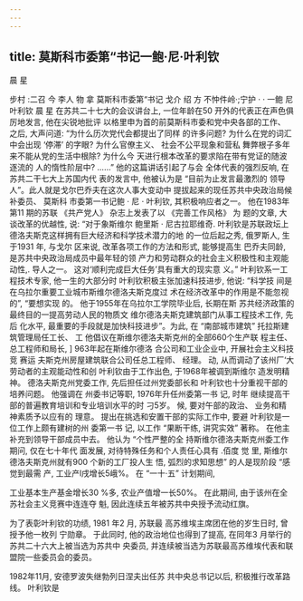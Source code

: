 ```yaml
---
---
---
```

title: 莫斯科市委第“书记一鲍·尼·叶利钦
---

晨 星

步村 :二召 今
李人 物 拿 莫斯科市委第“书记
戈介 绍 方
不忡件岭·;宁护
· ·
一鲍 尼 叶利钦
晨 星
在苏共二十七大的会议讲台上, 一位年龄在50 
开外的代表正在声色俱厉地发言, 他在尖锐地批评 
以格里申为首的前莫斯科市委和党中央各部的工作、 
之后, 大声问道: “为什么历次党代会都提出了同样 
的许多问题? 为什么在党的词汇中会出现 ‘停滞’ 
的字眼? 为什么官僚主义、 社会不公平现象和营私 
舞弊根子多年来不能从党的生活中根除? 为什么今 
天进行根本改革的要求陷在带有党证的随波逐流的 
人的惰性阶层中? ……” 他的这篇讲话引起了与会 
全体代表的强烈反响, 在苏共二干七大上苏国内代
表的发言中, 他被认为是 “目前为止发言最激烈的
领导人”。此人就是戈尔巴乔夫在这次人事大变动中 
提拔起来的现任苏共中央政治局候补委员、 莫斯科 
市委第一书记鲍 · 尼 · 叶利钦, 其积极响应者之一。 他在1983年第11 期的苏联
《共产党人》 杂志上发表了以 《完善工作风格》 为
题的文章, 大谈改革的优越性, 说: “对于象斯维尔
鲍里斯 · 尼古拉耶维奇. 叶利钦是苏联政坛上
德洛夫斯克这样拥有巨大经济和科学技术潜力的地
的一位后起之秀, 俄罗斯人, 生于1931 年, 与戈尔
区来说, 改革各项工作的方法和形式, 能够提高生
巴乔夫同龄, 是苏共中央政治局成员中最年轻的领
产力和劳动群众的社会主义积极性和主观能动性,.
导人之一。
这对‘顺利完成巨大任务’具有重大的现实意 义。”
叶利钦系一工程技术专家, 他一生的大部分时
叶利钦积极主张加速科技进步, 他说: “科学技
间是在乌拉尔重要工业城市斯维尔德洛夫斯克度过
术在经济改革中的作用是不能忽视的”, “要想实现
的。 他于1955年在乌拉尔工学院毕业后, 长期在斯
苏共经济政策的最终目的一提高劳动人民的物质文
维尔德洛夫斯克建筑部门从事工程技术工作, 先后
化水平, 最重要的手段就是加快科技进步”。为此,
在 “南部城市建筑” 托拉斯建筑管理局任工长、 工
他倡议在斯维尔德洛夫斯克州的全部660个生产联
程主任、 总工程师和局长, ] 963年起在斯维尔德洛
合公司和工业企业中, 开展社会主义科技竞 赛运
夫斯克州房屋建筑联合公司任总工程师、 经理。
动, 从而调动了该州厂‘大劳动者的主观能动性和创
叶利钦由于工作出色, 于1968年被调到斯维尔
造发明精神。
德洛夫斯克州党委工作, 先后担任过州党委部长和
叶利钦也十分重视干部的培养问题。 他强调在
州委书记等职, 1976年升任州委第一书 记, 时年
继续提高干部的普遍教育培训和专业培训水平的时
刁5岁。
候, 要对午部的政治、 业务和精神素质予以应有的
理意。 提出在挑选和安置干部的实际工作中, 要避
叶利钦是一位工作上颇有建树的州 委第一书 
记, 以工作 “果断干练, 讲究实效” 著称。 在他主 补充到领导干部成员中去。 他认为 “个性严整的全
持斯维尔德洛夫斯克州委工作期问, 仅在七十年代 面发展, 对待特殊任务和个人责任心具有 .佰度 觉
里, 斯维尔德洛夫斯克州就有900 个新的工厂投人生 悟, 弧烈的求知思想” 的人是现阶段 “感觉到最需
产, 工业产l戌增长5峨%。 在 “一十·五” 计划期间, 

工业基本生产基金增长30 %多, 农业产值增一长50%。
在此期间, 由于该州在全苏社会主义竞赛中连连夺
魁, 因此连续五年被苏共中央授予流动红旗。

为了表彰叶利钦的功绩, 1981 年2 月, 苏联最
高苏维埃主席团在他的岁生日时, 曾授予他一枚列
宁勋章。 于此同时, 他的政治地位也得到了提高,
在同年3 月举行的苏共二十六大上被当选为苏共中
央委员, 并连续被当选为苏联最高苏维埃代表和联盟院一些委员会的委员。

1982年11月, 安德罗波失继勃列日涅夫出任苏
共中央总书记以后, 积极推行改革路线。 叶利钦是